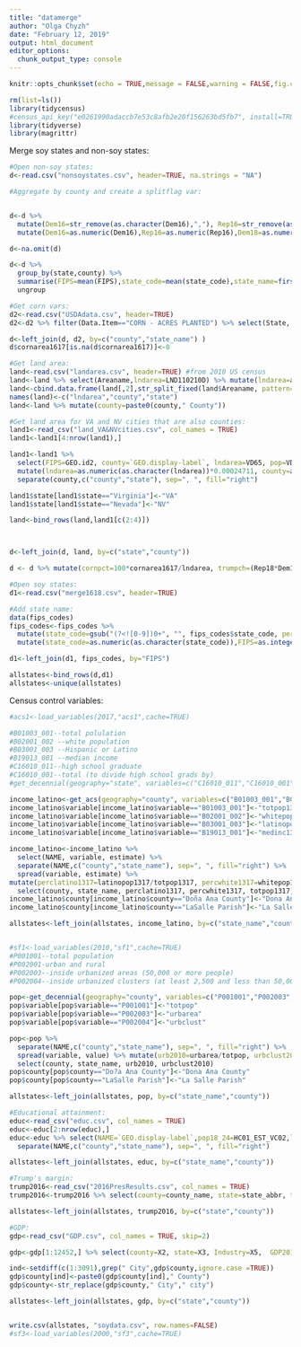 ```yaml
---
title: "datamerge"
author: "Olga Chyzh"
date: "February 12, 2019"
output: html_document
editor_options: 
  chunk_output_type: console
---
```

```r
knitr::opts_chunk$set(echo = TRUE,message = FALSE,warning = FALSE,fig.cap = "...")
```

```r
rm(list=ls())
library(tidycensus)
#census_api_key("e0261990adaccb7e53c8afb2e20f156263bd5fb7", install=TRUE)
library(tidyverse)
library(magrittr)
```


Merge soy states and non-soy states:
```r
#Open non-soy states:
d<-read.csv("nonsoystates.csv", header=TRUE, na.strings = "NA")

#Aggregate by county and create a splitflag var:


d<-d %>% 
  mutate(Dem16=str_remove(as.character(Dem16),","), Rep16=str_remove(as.character(Rep16),","),Dem18=str_remove(as.character(Dem18),","),Rep18=str_remove(as.character(Rep18),",")) %>%
  mutate(Dem16=as.numeric(Dem16),Rep16=as.numeric(Rep16),Dem18=as.numeric(Dem18),Rep18=as.numeric(Rep18))

d<-na.omit(d) 

d<-d %>%
  group_by(state,county) %>% 
  summarise(FIPS=mean(FIPS),state_code=mean(state_code),state_name=first(state_name), county_code=first(county_code),Dem16=sum(Dem16),Rep16=sum(Rep16),Dem18=sum(Dem18),Rep18=sum(Rep18), Dist=min(Dist), Splitflag=as.numeric(length(Dist>1)), soyarea1617=0,soypct=0,soyval12=0, trumpch=NA, county_code=as.character(state_code)) %>% 
  ungroup

#Get corn vars:
d2<-read.csv("USDAdata.csv", header=TRUE)
d2<-d2 %>% filter(Data.Item=="CORN - ACRES PLANTED") %>% select(State, County, Value) %>% mutate(Value=str_remove(Value,","), county=paste0(toupper(substr(County, 1, 1)), tolower(substring(County, 2))," County"), state_name=paste0(toupper(substr(State, 1, 1)), tolower(substring(State, 2)))) %>%  group_by(state_name, county) %>%  summarise(cornarea1617=sum(as.numeric(as.character(Value)), na.rm = TRUE)) %>% ungroup 

d<-left_join(d, d2, by=c("county","state_name") )
d$cornarea1617[is.na(d$cornarea1617)]<-0

#Get land area:
land<-read.csv("landarea.csv", header=TRUE) #from 2010 US census
land<-land %>% select(Areaname,lndarea=LND110210D) %>% mutate(lndarea=as.numeric(as.character(lndarea))*640, Areaname=as.character(Areaname))
land<-cbind.data.frame(land[,2],str_split_fixed(land$Areaname, pattern=", ", n=2))
names(land)<-c("lndarea","county","state")
land<-land %>% mutate(county=paste0(county," County"))

#Get land area for VA and NV cities that are also counties:
land1<-read_csv("land_VA&NVcities.csv", col_names = TRUE) 
land1<-land1[4:nrow(land1),]

land1<-land1 %>% 
  select(FIPS=GEO.id2, county=`GEO.display-label`, lndarea=VD65, pop=VD70) %>% 
  mutate(lndarea=as.numeric(as.character(lndarea))*0.00024711, county=as.character(county), pop=as.numeric(as.character(pop)))  %>% #area was in sq meters in this version of the census
  separate(county,c("county","state"), sep=", ", fill="right") 

land1$state[land1$state=="Virginia"]<-"VA"
land1$state[land1$state=="Nevada"]<-"NV"

land<-bind_rows(land,land1[c(2:4)])



d<-left_join(d, land, by=c("state","county"))

d <- d %>% mutate(cornpct=100*cornarea1617/lndarea, trumpch=(Rep18*Dem16)/(Rep16*Dem18))

#Open soy states:
d1<-read.csv("merge1618.csv", header=TRUE) 

#Add state name:
data(fips_codes)
fips_codes<-fips_codes %>% 
  mutate(state_code=gsub("(?<![0-9])0+", "", fips_codes$state_code, perl = TRUE)) %>%
  mutate(state_code=as.numeric(as.character(state_code)),FIPS=as.integer(as.character(paste(fips_codes$state_code,fips_codes$county_code, sep=""))))

d1<-left_join(d1, fips_codes, by="FIPS")

allstates<-bind_rows(d,d1)
allstates<-unique(allstates)

```

Census control variables:

```r
#acs1<-load_variables(2017,"acs1",cache=TRUE)

#B01003_001--total polulation
#B02001_002 --white population
#B03001_003 --Hispanic or Latino
#B19013_001 --median income
#C16010_011--high school graduate
#C16010_001--total (to divide high school grads by)
#get_decennial(geography="state", variables=c("C16010_011","C16010_001"))

income_latino<-get_acs(geography="county", variables=c("B01003_001","B02001_002","B03001_003","B19013_001"))
income_latino$variable[income_latino$variable=="B01003_001"]<-"totpop1317"
income_latino$variable[income_latino$variable=="B02001_002"]<-"whitepop1317"
income_latino$variable[income_latino$variable=="B03001_003"]<-"latinopop1317"
income_latino$variable[income_latino$variable=="B19013_001"]<-"medinc1317"

income_latino<-income_latino %>% 
  select(NAME, variable, estimate) %>%
  separate(NAME,c("county","state_name"), sep=", ", fill="right") %>% 
  spread(variable, estimate) %>%
mutate(perclatino1317=latinopop1317/totpop1317, percwhite1317=whitepop1317/totpop1317) %>%
  select(county, state_name, perclatino1317, percwhite1317, totpop1317, medinc1317)
income_latino$county[income_latino$county=="Doña Ana County"]<-"Dona Ana County"
income_latino$county[income_latino$county=="LaSalle Parish"]<-"La Salle Parish"

allstates<-left_join(allstates, income_latino, by=c("state_name","county"))


#sf1<-load_variables(2010,"sf1",cache=TRUE)
#P001001--total population
#P002001-urban and rural
#P002003--inside urbanized areas (50,000 or more people)
#P002004--inside urbanized clusters (at least 2,500 and less than 50,000 people)

pop<-get_decennial(geography="county", variables=c("P001001","P002003","P002004"))
pop$variable[pop$variable=="P001001"]<-"totpop"
pop$variable[pop$variable=="P002003"]<-"urbarea"
pop$variable[pop$variable=="P002004"]<-"urbclust"

pop<-pop %>% 
  separate(NAME,c("county","state_name"), sep=", ", fill="right") %>% 
  spread(variable, value) %>% mutate(urb2010=urbarea/totpop, urbclust2010=(urbarea+urbclust)/totpop) %>%
  select(county, state_name, urb2010, urbclust2010)
pop$county[pop$county=="Do?a Ana County"]<-"Dona Ana County"
pop$county[pop$county=="LaSalle Parish"]<-"La Salle Parish"

allstates<-left_join(allstates, pop, by=c("state_name","county"))

#Educational attainment:
educ<-read_csv("educ.csv", col_names = TRUE)
educ<-educ[2:nrow(educ),]
educ<-educ %>% select(NAME=`GEO.display-label`,pop18_24=HC01_EST_VC02,lessthanHS=HC01_EST_VC03,HS=HC01_EST_VC04, SomeCol=HC01_EST_VC05, BA=HC01_EST_VC06) %>% 
  separate(NAME,c("county","state_name"), sep=", ", fill="right")

allstates<-left_join(allstates, educ, by=c("state_name","county"))

#Trump's margin:
trump2016<-read_csv("2016PresResults.csv", col_names = TRUE)
trump2016<-trump2016 %>% select(county=county_name, state=state_abbr, trump2016=votes_gop, clinton2016=votes_dem, tot_votes2016=total_votes) %>% mutate(trumpmarg=(trump2016/tot_votes2016)-(clinton2016/tot_votes2016))

allstates<-left_join(allstates, trump2016, by=c("state","county"))

#GDP:
gdp<-read_csv("GDP.csv", col_names = TRUE, skip=2)

gdp<-gdp[1:12452,] %>% select(county=X2, state=X3, Industry=X5,  GDP2015=`2015`) %>% spread(Industry, GDP2015) %>% mutate(GDP2015=as.numeric(`All Industries`), GDP2015_gvnt=as.numeric(`Government and government enterprises`),GDP2015_goods=as.numeric(`Private goods-producing industries`),GDP2015_serv=as.numeric(`Private services-providing industries`)) %>% select(county, state, GDP2015, GDP2015_goods, GDP2015_serv) 

ind<-setdiff(c(1:3091),grep(" City",gdp$county,ignore.case =TRUE))
gdp$county[ind]<-paste0(gdp$county[ind]," County")
gdp$county<-str_replace(gdp$county," City"," city")

allstates<-left_join(allstates, gdp, by=c("state","county"))


write.csv(allstates, "soydata.csv", row.names=FALSE)
#sf3<-load_variables(2000,"sf3",cache=TRUE)


```

